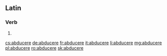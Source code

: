 ==Latin==

===Verb===
{{la-verb-form|abducere}}

# {{conjugation of|abducō||pres|act|inf|lang=la}}

[[cs:abducere]]
[[de:abducere]]
[[fr:abducere]]
[[it:abducere]]
[[li:abducere]]
[[mg:abducere]]
[[pl:abducere]]
[[ro:abducere]]
[[sk:abducere]]